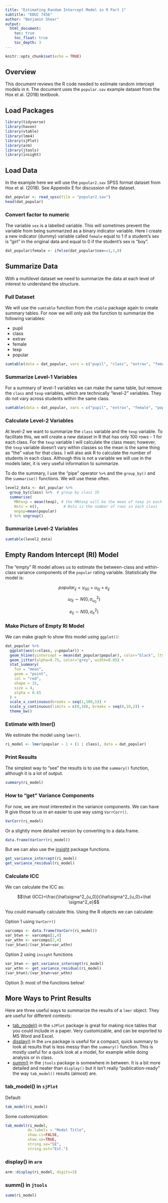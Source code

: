 ```yaml
---
title: "Estimating Random Intercept Model in R Part 1"
subtitle: "EDUC 7456"
author: "Benjamin Shear"
output:
  html_document:
    toc: true
    toc_float: true
    toc_depth: 3
---
```


```r
knitr::opts_chunk$set(echo = TRUE)
```

## Overview

This document reviews the R code needed to estimate random intercept models in `R`. The document uses the `popular.sav` example dataset from the Hox et al. (2018) textbook.

## Load Packages

```r
library(tidyverse)
library(haven)
library(vtable)
library(lme4)
library(sjPlot)
library(arm)
library(jtools)
library(insight)
```

## Load Data

In the example here we will use the `popular2.sav` SPSS format dataset from Hox et al. (2018). See Appendix E for discussion of the dataset.

```r
dat_popular <- read_spss(file = "popular2.sav")
head(dat_popular) 
```

### Convert factor to numeric

The variable `sex` is a labelled variable. This will sometimes prevent the variable from being summarized as a binary indicator variable. Here I create a new indicator (dummy) variable called `female` equal to 1 if a student's sex is "girl" in the original data and equal to 0 if the student's sex is "boy".

```r
dat_popular$female <- ifelse(dat_popular$sex==1,1,0)
```

## Summarize Data

With a multilevel dataset we need to summarize the data at each level of interest to understand the structure.

### Full Dataset

We will use the `sumtable` function from the `vtable` package again to create summary tables. For now we will only ask the function to summarize the following variables:

- pupil
- class
- extrav
- female
- texp
- popular

```r
sumtable(data = dat_popular, vars = c("pupil", "class", "extrav", "female", "texp", "popular"))
```

### Summarize Level-1 Variables

For a summary of level-1 variables we can make the same table, but remove the `class` and `texp` variables, which are technically "level-2" variables. They do not vary across students within the same class.

```r
sumtable(data = dat_popular, vars = c("pupil", "extrav", "female", "popular"))
```

### Calculate Level-2 Variables

At level-2 we want to summarize the `class` variable and the `texp` variable. To facilitate this, we will create a new dataset in R that has only 100 rows - 1 for each class. For the `texp` variable I will calculate the class mean; however, the `texp` variable doesn't vary within classes so the mean is the same thing as "the" value for that class. I will also ask R to calculate the number of students in each class. Although this is not a variable we will use in the models later, it is very useful information to summarize.

To do the summary, I use the "pipe" operator `%>%` and the `group_by()` and the `summarise()` functions. We will use these often.

```r
level2_data <- dat_popular %>%
  group_by(class) %>%  # group by class ID
  summarise(
    MNtexp = mean(texp), # the MNtexp will be the mean of texp in each class
    Nstu = n(),           # Nstu is the number of rows in each class
    mnpop=mean(popular)
  ) %>% ungroup()
```

### Summarize Level-2 Variables

```r
sumtable(level2_data)
```

## Empty Random Intercept (RI) Model

The "empty" RI model allows us to estimate the between-class and within-class variance components of the `popular` rating variable. Statistically the model is:

$$popular_{ij}=\gamma_{00}+u_{0j}+e_{ij}$$

$$u_{0j} \sim N(0,\sigma^2_{u_0})$$

$$e_{ij} \sim N(0,\sigma^2_e)$$

### Make Picture of Empty RI Model

We can make graph to show this model using `ggplot()`:

```r
dat_popular %>%
  ggplot(aes(x=class, y=popular)) +
  geom_hline(yintercept = mean(dat_popular$popular), color="black", lty=2) +
  geom_jitter(alpha=0.75, color="grey", width=0.05) +
  stat_summary(
    fun = "mean",
    geom = "point",
    col = "red",
    shape = 15,
    size = 4,
    alpha = 0.65
  ) +
  scale_x_continuous(breaks = seq(1,100,5)) +
  scale_y_continuous(limits = c(0,10), breaks = seq(0,10,2)) +
  theme_bw()
```

### Estimate with lmer()

We estimate the model using `lmer()`.

```r
ri_model <- lmer(popular ~ 1 + (1 | class), data = dat_popular)
```

### Print Results

The simplest way to "see" the results is to use the `summary()` function, although it is a lot of output.

```r
summary(ri_model)
```

### How to "get" Variance Components

For now, we are most interested in the variance components. We can have R give those to us in an easier to use way using `VarrCorr()`.

```r
VarCorr(ri_model)
```

Or a slightly more detailed version by converting to a data.frame.

```r
data.frame(VarCorr(ri_model))
```

But we can also use the [insight](https://easystats.github.io/insight/index.html) package functions.

```r
get_variance_intercept(ri_model)
get_variance_residual(ri_model)
```

### Calculate ICC

We can calculate the ICC as:

$$\hat {ICC}=\frac{\hat\sigma^2_{u_0}}{\hat\sigma^2_{u_0}+\hat \sigma^2_e}$$

You could manually calculate this. Using the R objects we can calculate:

Option 1 using `VarCorr()`

```r
varcomps <- data.frame(VarCorr(ri_model))
var_btwn <- varcomps[1,4]
var_wthn <- varcomps[2,4]
(var_btwn)/(var_btwn+var_wthn)
```

Option 2 using `insight` functions

```r
var_btwn <- get_variance_intercept(ri_model)
var_wthn <- get_variance_residual(ri_model)
(var_btwn)/(var_btwn+var_wthn)
```

Option 3: most of the functions below!

## More Ways to Print Results

Here are three useful ways to summarize the results of a `lmer` object. They are useful for different contexts:

- [tab_model()](https://strengejacke.github.io/sjPlot/articles/tab_model_estimates.html) in the `sJPlot` package is great for making nice tables that you could include in a paper. Very customizable, and can be exported to MS Word and Excel.
- [display()](https://rdrr.io/cran/arm/#vignettes) in the `arm` package is useful for a compact, quick summary to look at results that is less messy than the `summary()` function. This is mostly useful for a quick look at a model, for example while doing analysis or in class.
- [summ()](https://jtools.jacob-long.com/articles/summ.html) in the `jtools` package is somewhere in between. It is a bit more detailed and neater than `display()` but it isn't really "publication-ready" the way `tab_model()` results (almost) are.

### tab_model() in `sjPlot`

Default:

```r
tab_model(ri_model)
```

Some customization:

```r
tab_model(ri_model,
          dv.labels = "Model Title",
          show.ci=FALSE,
          show.se=TRUE,
          string.se="SE",
          string.est="Est.")
```

### display() in `arm`

```r
arm::display(ri_model, digits=3)
```

### summ() in `jtools`

```r
summ(ri_model)
```

